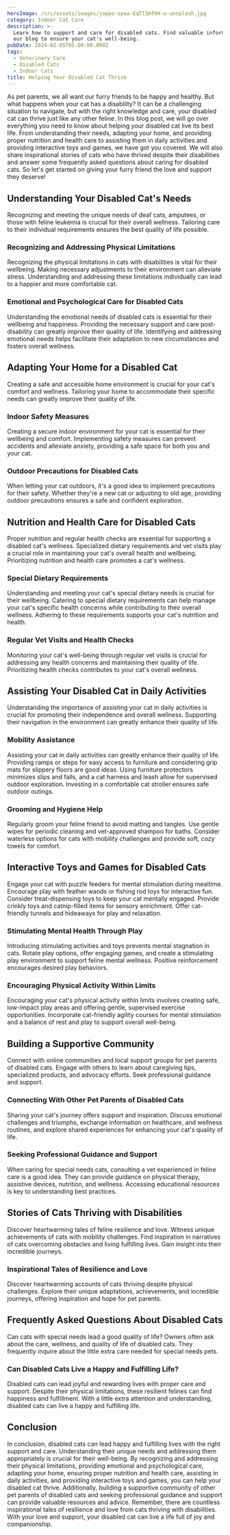 ```yaml
---
heroImage: /src/assets/images/joppe-spaa-EqTlSHfHX-o-unsplash.jpg
category: Indoor Cat Care
description: >-
  Learn how to support and care for disabled cats. Find valuable information on
  our blog to ensure your cat's well-being.
pubDate: 2024-02-05T05:00:00.000Z
tags:
  - Veterinary Care
  - Disabled Cats
  - Indoor Cats
title: Helping Your Disabled Cat Thrive
---
```


As pet parents, we all want our furry friends to be happy and healthy. But what happens when your cat has a disability? It can be a challenging situation to navigate, but with the right knowledge and care, your disabled cat can thrive just like any other feline. In this blog post, we will go over everything you need to know about helping your disabled cat live its best life. From understanding their needs, adapting your home, and providing proper nutrition and health care to assisting them in daily activities and providing interactive toys and games, we have got you covered. We will also share inspirational stories of cats who have thrived despite their disabilities and answer some frequently asked questions about caring for disabled cats. So let's get started on giving your furry friend the love and support they deserve!

## Understanding Your Disabled Cat's Needs

Recognizing and meeting the unique needs of deaf cats, amputees, or those with feline leukemia is crucial for their overall wellness. Tailoring care to their individual requirements ensures the best quality of life possible.

### Recognizing and Addressing Physical Limitations

Recognizing the physical limitations in cats with disabilities is vital for their wellbeing. Making necessary adjustments to their environment can alleviate stress. Understanding and addressing these limitations individually can lead to a happier and more comfortable cat.

### Emotional and Psychological Care for Disabled Cats

Understanding the emotional needs of disabled cats is essential for their wellbeing and happiness. Providing the necessary support and care post-disability can greatly improve their quality of life. Identifying and addressing emotional needs helps facilitate their adaptation to new circumstances and fosters overall wellness.

## Adapting Your Home for a Disabled Cat

Creating a safe and accessible home environment is crucial for your cat's comfort and wellness. Tailoring your home to accommodate their specific needs can greatly improve their quality of life.

### Indoor Safety Measures

Creating a secure indoor environment for your cat is essential for their wellbeing and comfort. Implementing safety measures can prevent accidents and alleviate anxiety, providing a safe space for both you and your cat.

### Outdoor Precautions for Disabled Cats

When letting your cat outdoors, it's a good idea to implement precautions for their safety. Whether they're a new cat or adjusting to old age, providing outdoor precautions ensures a safe and confident exploration.

## Nutrition and Health Care for Disabled Cats

Proper nutrition and regular health checks are essential for supporting a disabled cat's wellness. Specialized dietary requirements and vet visits play a crucial role in maintaining your cat's overall health and wellbeing. Prioritizing nutrition and health care promotes a cat's wellness.

### Special Dietary Requirements

Understanding and meeting your cat's special dietary needs is crucial for their wellbeing. Catering to special dietary requirements can help manage your cat's specific health concerns while contributing to their overall wellness. Adhering to these requirements supports your cat's nutrition and health.

### Regular Vet Visits and Health Checks

Monitoring your cat's well-being through regular vet visits is crucial for addressing any health concerns and maintaining their quality of life. Prioritizing health checks contributes to your cat's overall wellness.

## Assisting Your Disabled Cat in Daily Activities

Understanding the importance of assisting your cat in daily activities is crucial for promoting their independence and overall wellness. Supporting their navigation in the environment can greatly enhance their quality of life.

### Mobility Assistance

Assisting your cat in daily activities can greatly enhance their quality of life. Providing ramps or steps for easy access to furniture and considering grip mats for slippery floors are good ideas. Using furniture protectors minimizes slips and falls, and a cat harness and leash allow for supervised outdoor exploration. Investing in a comfortable cat stroller ensures safe outdoor outings.

### Grooming and Hygiene Help

Regularly groom your feline friend to avoid matting and tangles. Use gentle wipes for periodic cleaning and vet-approved shampoo for baths. Consider waterless options for cats with mobility challenges and provide soft, cozy towels for comfort.

## Interactive Toys and Games for Disabled Cats

Engage your cat with puzzle feeders for mental stimulation during mealtime. Encourage play with feather wands or fishing rod toys for interactive fun. Consider treat-dispensing toys to keep your cat mentally engaged. Provide crinkly toys and catnip-filled items for sensory enrichment. Offer cat-friendly tunnels and hideaways for play and relaxation.

### Stimulating Mental Health Through Play

Introducing stimulating activities and toys prevents mental stagnation in cats. Rotate play options, offer engaging games, and create a stimulating play environment to support feline mental wellness. Positive reinforcement encourages desired play behaviors.

### Encouraging Physical Activity Within Limits

Encouraging your cat's physical activity within limits involves creating safe, low-impact play areas and offering gentle, supervised exercise opportunities. Incorporate cat-friendly agility courses for mental stimulation and a balance of rest and play to support overall well-being.

## Building a Supportive Community

Connect with online communities and local support groups for pet parents of disabled cats. Engage with others to learn about caregiving tips, specialized products, and advocacy efforts. Seek professional guidance and support.

### Connecting With Other Pet Parents of Disabled Cats

Sharing your cat's journey offers support and inspiration. Discuss emotional challenges and triumphs, exchange information on healthcare, and wellness routines, and explore shared experiences for enhancing your cat's quality of life.

### Seeking Professional Guidance and Support

When caring for special needs cats, consulting a vet experienced in feline care is a good idea. They can provide guidance on physical therapy, assistive devices, nutrition, and wellness. Accessing educational resources is key to understanding best practices.

## Stories of Cats Thriving with Disabilities

Discover heartwarming tales of feline resilience and love. Witness unique achievements of cats with mobility challenges. Find inspiration in narratives of cats overcoming obstacles and living fulfilling lives. Gain insight into their incredible journeys.

### Inspirational Tales of Resilience and Love

Discover heartwarming accounts of cats thriving despite physical challenges. Explore their unique adaptations, achievements, and incredible journeys, offering inspiration and hope for pet parents.

## Frequently Asked Questions About Disabled Cats

Can cats with special needs lead a good quality of life? Owners often ask about the care, wellness, and quality of life of disabled cats. They frequently inquire about the little extra care needed for special needs pets.

### Can Disabled Cats Live a Happy and Fulfilling Life?

Disabled cats can lead joyful and rewarding lives with proper care and support. Despite their physical limitations, these resilient felines can find happiness and fulfillment. With a little extra attention and understanding, disabled cats can live a happy and fulfilling life.

## Conclusion

In conclusion, disabled cats can lead happy and fulfilling lives with the right support and care. Understanding their unique needs and addressing them appropriately is crucial for their well-being. By recognizing and addressing their physical limitations, providing emotional and psychological care, adapting your home, ensuring proper nutrition and health care, assisting in daily activities, and providing interactive toys and games, you can help your disabled cat thrive. Additionally, building a supportive community of other pet parents of disabled cats and seeking professional guidance and support can provide valuable resources and advice. Remember, there are countless inspirational tales of resilience and love from cats thriving with disabilities. With your love and support, your disabled cat can live a life full of joy and companionship.
